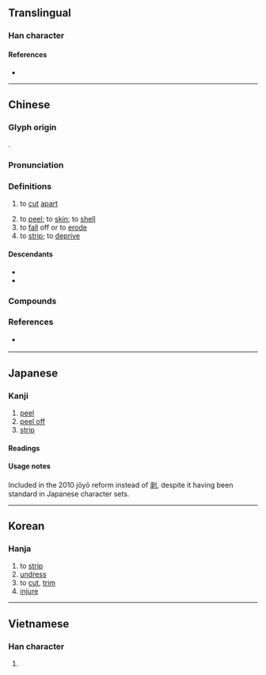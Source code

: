 {{also|剥}}
{{character info/new}}
==Translingual==

===Han character===
{{Han char|rn=18|rad=刀|as=08|sn=10|four=22100|canj=VELN|ids=⿰彔刂}}

====References====
* {{Han ref|kx=0141.210|dkj=02049|dj=0321.040|hdz=10346.040|uh=525D|ud=21085|bh=ADE9|bd=44521}}

----

==Chinese==
{{zh-forms|s=剥|t2=剥|alt=𠚩}}

===Glyph origin===
{{Han etym}}
{{Han compound|彔|刀|c1=p|c2=s|ls=psc}}.

===Pronunciation===
{{zh-pron
|m=bāo,bō,1nb=standard in Mainland,1nc=variant in Taiwan,2nb=standard in Mainland and Taiwan
|m_note=bō - limited to compounds or idiomatic phrases in Mainland
|c=mok1
|h=pfs=pok
|mn=pak/pok
|mn_note=pak - vernacular; pok - literary
|mn-t=bag4
|mc=y
|oc=y
|cat=v,n
}}

===Definitions===
{{zh-hanzi}}

# {{lb|zh|Classical}} to [[cut]] [[apart]]
# to [[peel]]; to [[skin]]; to [[shell]]
# to [[fall]] off or to [[erode]]
# to [[strip]]; to [[deprive]]

====Descendants====
* {{desc|lo|ປອກ||peel|bor=1}}
* {{desc|th|ปอก||peel|bor=1}}

===Compounds===
{{zh-der|剝離作用|剝膚錐髓|剽剝|必必剝剝|侵剝百端|刻剝|剝皮剔骨|必剝|剝啄|剝剝啄啄|剝極必復|剋剝|剝削者|吞剝|剝皮|剝盡|剝挽|剝奪|彈剝|剝船|乾剝剝|剝蝕|凍剝剝|剝落|圮剝|屯剝|團剝|剝離|剝削|剝痛瘡|嗶嗶剝剝|刳剝|剝削小民|剝皮剉骨|剝面皮|剝脫|剝一層皮|剝皮抽筋|嗶剝|否剝|剝剝|剝膚|割剝|剝蝕作用|剝落斑殘|剝膚椎髓|環狀剝皮|沒彈剝|抽剝|抽筋剝皮|斑剝|畢畢剝剝|抽絲剝繭|洗剝|盤剝|生吞活剝|摧剝|活剝生吞|老剝皮|網膜剝離|蹇剝|脫剝|重利盤剝|蝕剝}}

===References===
* {{q|Min Nan}} {{thcwd|5741}}

{{zh-cat|Intermediate}}

----

==Japanese==

===Kanji===
{{ja-kanji|grade=7|rs=刀08|shin=剥}}

# [[peel]]
# [[peel off]]
# [[strip]]

====Readings====
{{ja-readings
|goon=ほく
|kanon=はく
|kun=は-がす, は-がれる, は-げる, は-ぐ, む-く
}}

====Usage notes====
Included in the 2010 jōyō reform instead of [[剥]], despite it having been standard in Japanese character sets.
----

==Korean==

===Hanja===
{{ko-hanja|hangeul=박|rv=bak|mr=pak|y=pak}}

# to [[strip]]
# [[undress]]
# to [[cut]], [[trim]]
# [[injure]]

----

==Vietnamese==

===Han character===
{{vi-hantu|[[bác]], [[bóc]]|rs=刀08}}

# {{defn|lang=vi|sort=刀08}}